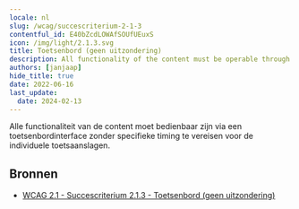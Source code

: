 ```yaml
---
locale: nl
slug: /wcag/succescriterium-2-1-3
contentful_id: E40bZcdLOWAfSOUfUEuxS
icon: /img/light/2.1.3.svg
title: Toetsenbord (geen uitzondering)
description: All functionality of the content must be operable through a keyboard interface without requiring specific timings for individual keystrokes.
authors: [janjaap]
hide_title: true
date: 2022-06-16
last_update:
  date: 2024-02-13
---
```


<Hero
  title="Toetsenbord (geen uitzondering)"
  image="/img/light/2.1.3.svg"
  alt="WCAG 2.1.3 icon"
  prefix="Succescriterium 2.1.3"
  suffix="Niveau AAA"
/>

Alle functionaliteit van de content moet bedienbaar zijn via een toetsenbordinterface zonder specifieke timing te vereisen voor de individuele toetsaanslagen.

## Bronnen

- [WCAG 2.1 - Succescriterium 2.1.3 - Toetsenbord (geen uitzondering)](https://www.w3.org/Translations/WCAG21-nl/#toetsenbord-geen-uitzondering)
